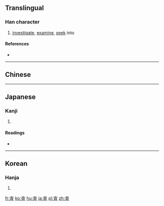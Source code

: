 {{also|查}}
==Translingual==

===Han character===
{{Han char|rn=75|rad=木|as=05|sn=9|four=|canj=DBM|ids=⿱木且}}

# [[investigate]], [[examine]], [[seek]] into

====References====
* {{Han ref|kx=0521.121|dkj=14643|hdz=21181.071|uh=67FB|ud=26619}}

----

==Chinese==
{{zh-see|查|v}}

----

==Japanese==

===Kanji===
{{ja-kanji|grade=5|rs=木05}}

# {{defn|lang=ja|sort=木05}}

====Readings====
* {{ja-readings|goon=[[しゃ]] (sha) {{non-joyo-reading}}, [[じゃ]] (ja) {{non-joyo-reading}}|kanon=[[さ]] (sa)|kun=[[しらべる]] (shiraberu)}}

----

==Korean==

===Hanja===
{{ko-hanja|hangeul=사|eumhun=[[사실할]] 사 (''sasilhal sa'')|rv=sa|mr=sa|y=sa}}

# {{defn|lang=ko|sort=木05}}

[[fr:査]]
[[ko:査]]
[[hu:査]]
[[ja:査]]
[[pl:査]]
[[zh:査]]